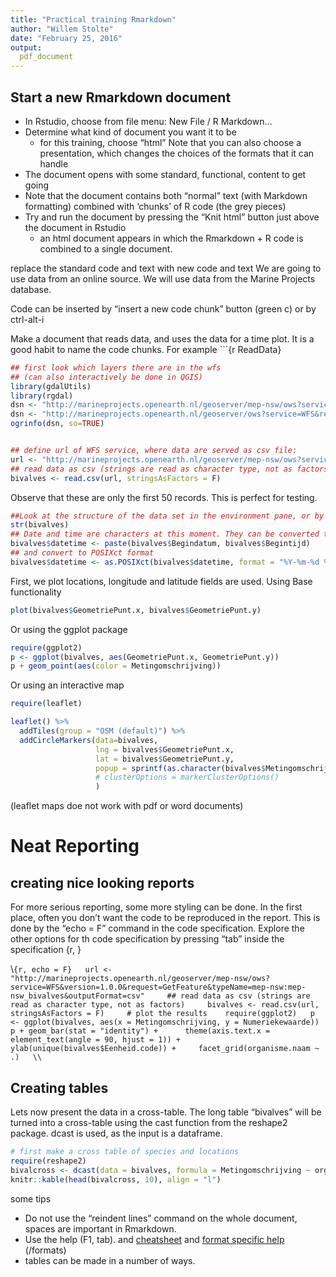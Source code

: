 ```yaml
---
title: "Practical training Rmarkdown"
author: "Willem Stolte"
date: "February 25, 2016"
output: 
  pdf_document
---
```


## Start a new Rmarkdown document

* In Rstudio, choose from file menu: New File / R Markdown...
* Determine what kind of document you want it to be
    + for this training, choose "html"
    Note that you can also choose a presentation, which changes the choices of the formats that it can handle
* The document opens with some standard, functional, content to get going
* Note that the document contains both "normal" text (with Markdown formatting) combined with 'chunks' of R code (the grey pieces)
* Try and run the document by pressing the "Knit html" button just above the document in Rstudio
    + an html document appears in which the Rmarkdown + R code is combined to a single document.
    
replace the standard code and text with new code and text
We are going to use data from an online source. We will use data from the Marine Projects database. 

Code can be inserted by "insert a new code chunk" button (green c) or by ctrl-alt-i 

Make a document that reads data, and uses the data for a time plot.
It is a good habit to name the code chunks. For example \```{r ReadData}

```r
## first look which layers there are in the wfs
## (can also interactively be done in QGIS)
library(gdalUtils)
library(rgdal)
dsn <- "http://marineprojects.openearth.nl/geoserver/mep-nsw/ows?service=WFS&request=GetCapabilities"
dsn <- "http://marineprojects.openearth.nl/geoserver/ows?service=WFS&request=GetCapabilities"
ogrinfo(dsn, so=TRUE)


## define url of WFS service, where data are served as csv file:
url <- "http://marineprojects.openearth.nl/geoserver/mep-nsw/ows?service=WFS&version=1.0.0&request=GetFeature&typeName=mep-nsw:mep-nsw_bivalves&maxFeatures=50&outputFormat=csv"
## read data as csv (strings are read as character type, not as factors)
bivalves <- read.csv(url, stringsAsFactors = F)
```

Observe that these are only the first 50 records. This is perfect for testing.

```r
##Look at the structure of the data set in the environment pane, or by running:
str(bivalves)
## Date and time are characters at this moment. They can be converted to date and time object by combining them in a new column 'datetime':
bivalves$datetime <- paste(bivalves$Begindatum, bivalves$Begintijd)
## and convert to POSIXct format
bivalves$datetime <- as.POSIXct(bivalves$datetime, format = "%Y-%m-%d %H:%M")
```

First, we plot locations, longitude and latitude fields are used.
Using Base functionality
```r
plot(bivalves$GeometriePunt.x, bivalves$GeometriePunt.y)
```

Or using the ggplot package

```r
require(ggplot2)
p <- ggplot(bivalves, aes(GeometriePunt.x, GeometriePunt.y))
p + geom_point(aes(color = Metingomschrijving))
```

Or using an interactive map

```r
require(leaflet)

leaflet() %>%
  addTiles(group = "OSM (default)") %>%
  addCircleMarkers(data=bivalves, 
                   lng = bivalves$GeometriePunt.x, 
                   lat = bivalves$GeometriePunt.y,
                   popup = sprintf(as.character(bivalves$Metingomschrijving)) 
                   # clusterOptions = markerClusterOptions()
                   )

```

(leaflet maps doe not work with pdf or word documents)


# Neat Reporting

## creating nice looking reports

For more serious reporting, some more styling can be done. In the first place, often you don't want the code to be reproduced in the report. This is done by the "echo = F" command in the code specification. Explore the other options for th code specification by pressing "tab" inside the specification {r, <press tab>}

\\```{r, echo = F}  
url <- "http://marineprojects.openearth.nl/geoserver/mep-nsw/ows?service=WFS&version=1.0.0&request=GetFeature&typeName=mep-nsw:mep-nsw_bivalves&outputFormat=csv"    
## read data as csv (strings are read as character type, not as factors)    
bivalves <- read.csv(url, stringsAsFactors = F)    
# plot the results   
require(ggplot2)  
p <- ggplot(bivalves, aes(x = Metingomschrijving, y = Numeriekewaarde))   
p + geom_bar(stat = "identity") +   
  theme(axis.text.x = element_text(angle = 90, hjust = 1)) +  
  ylab(unique(bivalves$Eenheid.code)) +  
  facet_grid(organisme.naam ~ .)  
\\```


## Creating tables
Lets now present the data in a cross-table. The long table "bivalves" will be turned into a cross-table using the cast function from the reshape2 package. dcast is used, as the input is a dataframe. 
 
```r
# first make a cross table of species and locations
require(reshape2)
bivalcross <- dcast(data = bivalves, formula = Metingomschrijving ~ organisme.naam, value.var = "Numeriekewaarde")
knitr::kable(head(bivalcross, 10), align = "l")
```

some tips

* Do not use the "reindent lines" command on the whole document, spaces are important in Rmarkdown. 
* Use the help (F1, tab). and [cheatsheet](http://www.rstudio.com/wp-content/uploads/2015/02/rmarkdown-cheatsheet.pdf) and  [format specific help](http://rmarkdown.rstudio.com/) (/formats)
* tables can be made in a number of ways. 


